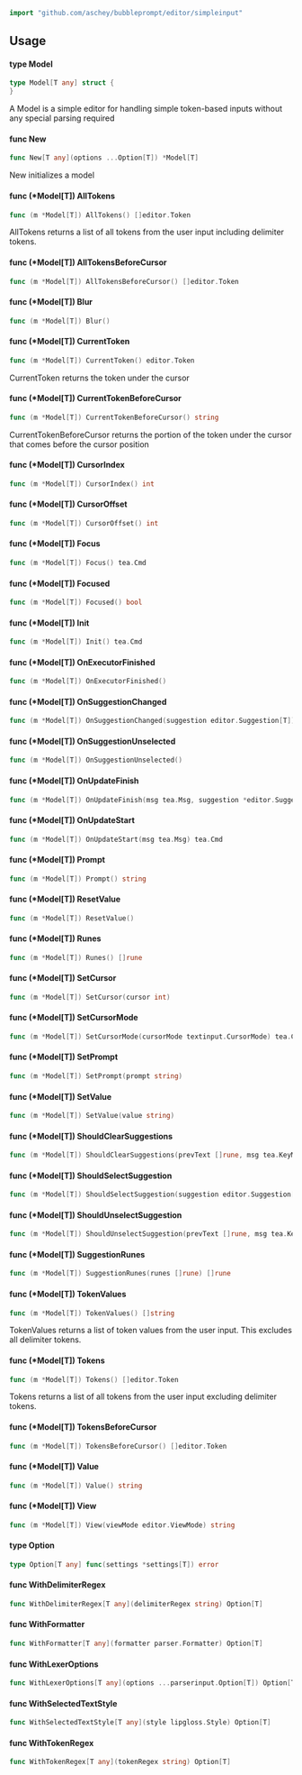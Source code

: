 <div class="api">

 

```go
import "github.com/aschey/bubbleprompt/editor/simpleinput"
```

## Usage

#### type Model

```go
type Model[T any] struct {
}
```

A Model is a simple editor for handling simple token-based inputs without any
special parsing required

#### func  New

```go
func New[T any](options ...Option[T]) *Model[T]
```
New initializes a model

#### func (*Model[T]) AllTokens

```go
func (m *Model[T]) AllTokens() []editor.Token
```
AllTokens returns a list of all tokens from the user input including delimiter
tokens.

#### func (*Model[T]) AllTokensBeforeCursor

```go
func (m *Model[T]) AllTokensBeforeCursor() []editor.Token
```

#### func (*Model[T]) Blur

```go
func (m *Model[T]) Blur()
```

#### func (*Model[T]) CurrentToken

```go
func (m *Model[T]) CurrentToken() editor.Token
```
CurrentToken returns the token under the cursor

#### func (*Model[T]) CurrentTokenBeforeCursor

```go
func (m *Model[T]) CurrentTokenBeforeCursor() string
```
CurrentTokenBeforeCursor returns the portion of the token under the cursor that
comes before the cursor position

#### func (*Model[T]) CursorIndex

```go
func (m *Model[T]) CursorIndex() int
```

#### func (*Model[T]) CursorOffset

```go
func (m *Model[T]) CursorOffset() int
```

#### func (*Model[T]) Focus

```go
func (m *Model[T]) Focus() tea.Cmd
```

#### func (*Model[T]) Focused

```go
func (m *Model[T]) Focused() bool
```

#### func (*Model[T]) Init

```go
func (m *Model[T]) Init() tea.Cmd
```

#### func (*Model[T]) OnExecutorFinished

```go
func (m *Model[T]) OnExecutorFinished()
```

#### func (*Model[T]) OnSuggestionChanged

```go
func (m *Model[T]) OnSuggestionChanged(suggestion editor.Suggestion[T])
```

#### func (*Model[T]) OnSuggestionUnselected

```go
func (m *Model[T]) OnSuggestionUnselected()
```

#### func (*Model[T]) OnUpdateFinish

```go
func (m *Model[T]) OnUpdateFinish(msg tea.Msg, suggestion *editor.Suggestion[T], isSelected bool) tea.Cmd
```

#### func (*Model[T]) OnUpdateStart

```go
func (m *Model[T]) OnUpdateStart(msg tea.Msg) tea.Cmd
```

#### func (*Model[T]) Prompt

```go
func (m *Model[T]) Prompt() string
```

#### func (*Model[T]) ResetValue

```go
func (m *Model[T]) ResetValue()
```

#### func (*Model[T]) Runes

```go
func (m *Model[T]) Runes() []rune
```

#### func (*Model[T]) SetCursor

```go
func (m *Model[T]) SetCursor(cursor int)
```

#### func (*Model[T]) SetCursorMode

```go
func (m *Model[T]) SetCursorMode(cursorMode textinput.CursorMode) tea.Cmd
```

#### func (*Model[T]) SetPrompt

```go
func (m *Model[T]) SetPrompt(prompt string)
```

#### func (*Model[T]) SetValue

```go
func (m *Model[T]) SetValue(value string)
```

#### func (*Model[T]) ShouldClearSuggestions

```go
func (m *Model[T]) ShouldClearSuggestions(prevText []rune, msg tea.KeyMsg) bool
```

#### func (*Model[T]) ShouldSelectSuggestion

```go
func (m *Model[T]) ShouldSelectSuggestion(suggestion editor.Suggestion[T]) bool
```

#### func (*Model[T]) ShouldUnselectSuggestion

```go
func (m *Model[T]) ShouldUnselectSuggestion(prevText []rune, msg tea.KeyMsg) bool
```

#### func (*Model[T]) SuggestionRunes

```go
func (m *Model[T]) SuggestionRunes(runes []rune) []rune
```

#### func (*Model[T]) TokenValues

```go
func (m *Model[T]) TokenValues() []string
```
TokenValues returns a list of token values from the user input. This excludes
all delimiter tokens.

#### func (*Model[T]) Tokens

```go
func (m *Model[T]) Tokens() []editor.Token
```
Tokens returns a list of all tokens from the user input excluding delimiter
tokens.

#### func (*Model[T]) TokensBeforeCursor

```go
func (m *Model[T]) TokensBeforeCursor() []editor.Token
```

#### func (*Model[T]) Value

```go
func (m *Model[T]) Value() string
```

#### func (*Model[T]) View

```go
func (m *Model[T]) View(viewMode editor.ViewMode) string
```

#### type Option

```go
type Option[T any] func(settings *settings[T]) error
```


#### func  WithDelimiterRegex

```go
func WithDelimiterRegex[T any](delimiterRegex string) Option[T]
```

#### func  WithFormatter

```go
func WithFormatter[T any](formatter parser.Formatter) Option[T]
```

#### func  WithLexerOptions

```go
func WithLexerOptions[T any](options ...parserinput.Option[T]) Option[T]
```

#### func  WithSelectedTextStyle

```go
func WithSelectedTextStyle[T any](style lipgloss.Style) Option[T]
```

#### func  WithTokenRegex

```go
func WithTokenRegex[T any](tokenRegex string) Option[T]
```

</div>
